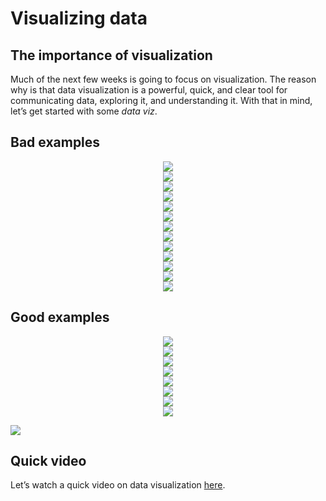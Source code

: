 # Visualizing data {#dataviz}

## The importance of visualization  {-}

Much of the next few weeks is going to focus on visualization. The reason why is that data visualization is a powerful, quick, and clear tool for communicating data, exploring it, and understanding it. With that in mind, let's get started with some _data viz_.

## Bad examples  {-}

<center>
![](img/vis1.png)
</center>


<center>
![](img/vis2.jpeg)
</center>

<center>
![](img/vis3.jpg)
</center>



<center>
![](img/vis6.jpg)
</center>


<center>
![](img/vis7.jpeg)
</center>


<center>
![](img/vis8.jpeg)
</center>

<center>
![](img/vis9.png)
</center>

<center>
![](img/vis10.png)
</center>

<center>
![](img/vis11.png)
</center>

<center>
![](img/vis12.jpg)
</center>

<center>
![](img/vis12.png)
</center>

<center>
![](img/vis13.png)
</center>

<center>
![](img/vis15.jpg)
</center>



## Good examples  {-}

<center>
![](img/visb.png)
</center>


<center>
![](img/visc.png)
</center>

<center>
![](img/visd.png)
</center>

<center>
![](img/vise.png)
</center>

<center>
![](img/vise.jpg)
</center>


<center>
![](img/visf.png)
</center>

<center>
![](img/visg.png)
</center>


<center>
![](img/vish.png)
</center>

![](img/visi.png)

## Quick video  {-}

Let's watch a quick video on data visualization [here](https://www.youtube.com/watch?v=AdSZJzb-aX8).


